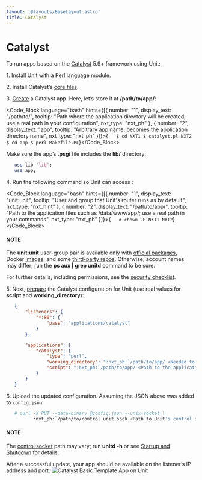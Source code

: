 ```yaml
---
layout: '@layouts/BaseLayout.astro'
title: Catalyst
---
```

# Catalyst

To run apps based on the [Catalyst](https://metacpan.org/dist/Catalyst-Manual) 5.9+ framework using Unit:

1\. Install [Unit](../installation.md#installation-precomp-pkgs) with a Perl language module.

2\. Install Catalyst’s [core files](https://metacpan.org/dist/Catalyst-Manual/view/lib/Catalyst/Manual/Intro.pod#Install).

3\. [Create](https://metacpan.org/dist/Catalyst-Manual/view/lib/Catalyst/Manual/Tutorial/02_CatalystBasics.pod#CREATE-A-CATALYST-PROJECT) a Catalyst app.  Here, let’s store it at **/path/to/app/**:

<Code_Block language="bash" hints={[{ number: "1", display_text: "/path/to/", tooltip: "Path where the application directory will be created; use a real path in your configuration", nxt_type: "nxt_ph" }, { number: "2", display_text: "app", tooltip: "Arbitrary app name; becomes the application directory name", nxt_type: "nxt_ph" }]}>{`   $ cd NXT1
   $ catalyst.pl NXT2
   $ cd app
   $ perl Makefile.PL`}</Code_Block>

Make sure the app’s **.psgi** file includes the **lib/** directory:

```perl
   use lib 'lib';
   use app;
```

4\. Run the following command so Unit can access :

<Code_Block language="bash" hints={[{ number: "1", display_text: "unit:unit", tooltip: "User and group that Unit's router runs as by default", nxt_type: "nxt_hint" }, { number: "2", display_text: "/path/to/app/", tooltip: "Path to the application files such as /data/www/app/; use a real path in your commands", nxt_type: "nxt_ph" }]}>{`   # chown -R NXT1 NXT2`}</Code_Block>

#### NOTE

The **unit:unit** user-group pair is available only with [official packages](../installation.md#installation-precomp-pkgs), Docker [images](../installation.md#installation-docker), and some [third-party repos](../installation.md#installation-community-repos).  Otherwise, account names may differ; run the **ps aux \| grep unitd** command to be sure.

For further details, including permissions, see the [security checklist](security.md#security-apps).

5\. Next, [prepare](../configuration.md#configuration-perl) the Catalyst configuration for Unit (use real values for **script** and **working\_directory**):

```json
   {
       "listeners": {
           "*:80": {
               "pass": "applications/catalyst"
           }
       },

       "applications": {
           "catalyst": {
               "type": "perl",
               "working_directory": ":nxt_ph:`/path/to/app/ <Needed to use modules from the local lib directory; use a real path in your configuration>`",
               "script": ":nxt_ph:`/path/to/app/ <Path to the application directory; use a real path in your configuration>`app.psgi"
           }
       }
   }
```

6\. Upload the updated configuration.  Assuming the JSON above was added to `config.json`:

```bash
   # curl -X PUT --data-binary @config.json --unix-socket \
          :nxt_ph:`/path/to/control.unit.sock <Path to Unit's control socket in your installation>` :nxt_hint:`http://localhost/config/ <Path to the config section in Unit's control API>`
```

#### NOTE

The [control socket](../controlapi.md#configuration-socket) path may vary; run **unitd -h** or see [Startup and Shutdown](source.md#source-startup) for details.

After a successful update, your app should be available on the listener’s IP address and port: ![Catalyst Basic Template App on Unit](/catalyst.png)